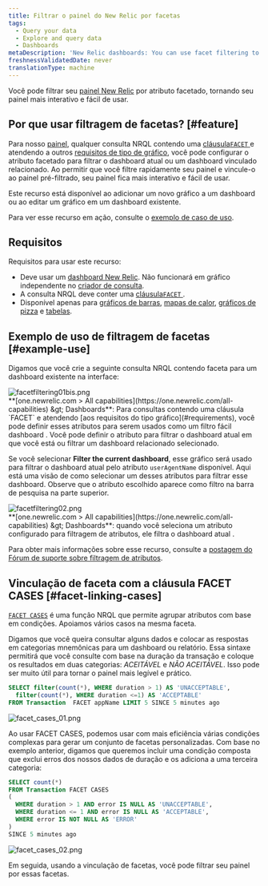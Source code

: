 ```yaml
---
title: Filtrar o painel do New Relic por facetas
tags:
  - Query your data
  - Explore and query data
  - Dashboards
metaDescription: 'New Relic dashboards: You can use facet filtering to filter dashboards by specific attributes.'
freshnessValidatedDate: never
translationType: machine
---
```


Você pode filtrar seu [painel New Relic](/docs/dashboards/new-relic-one-dashboards/get-started/introduction-new-relic-one-dashboards) por atributo facetado, tornando seu painel mais interativo e fácil de usar.

## Por que usar filtragem de facetas? [#feature]

Para nosso [painel](/docs/dashboards/new-relic-one-dashboards/get-started/introduction-new-relic-one-dashboards), qualquer consulta NRQL contendo uma [cláusula`FACET` ](/docs/query-data/nrql-new-relic-query-language/getting-started/nrql-syntax-components-functions#sel-facet)e atendendo a outros [requisitos de tipo de gráfico](#requirements), você pode configurar o atributo facetado para filtrar o dashboard atual ou um dashboard vinculado relacionado. Ao permitir que você filtre rapidamente seu painel e vincule-o ao painel pré-filtrado, seu painel fica mais interativo e fácil de usar.

Este recurso está disponível ao adicionar um novo gráfico a um dashboard ou ao editar um gráfico em um dashboard existente.

Para ver esse recurso em ação, consulte o [exemplo de caso de uso](#example-use).

## Requisitos

Requisitos para usar este recurso:

* Deve usar um [dashboard New Relic](/docs/dashboards/new-relic-one-dashboards/get-started/introduction-new-relic-one-dashboards). Não funcionará em gráfico independente no [criador de consulta](/docs/chart-builder/use-chart-builder/get-started/introduction-chart-builder).
* A consulta NRQL deve conter uma [cláusula`FACET` ](/docs/query-data/nrql-new-relic-query-language/getting-started/nrql-syntax-components-functions#sel-facet).
* Disponível apenas para [gráficos de barras](/docs/insights/use-insights-ui/manage-dashboards/chart-types#widget-barchart), [mapas de calor](/docs/insights/use-insights-ui/manage-dashboards/chart-types#widget-heatmap), [gráficos de pizza](/docs/insights/use-insights-ui/manage-dashboards/chart-types#widget-piechart) e [tabelas](/docs/insights/use-insights-ui/manage-dashboards/chart-types#widget-table).

## Exemplo de uso de filtragem de facetas [#example-use]

Digamos que você crie a seguinte consulta NRQL contendo faceta para um dashboard existente na interface:

<img title="facetfiltering01bis.png" alt="facetfiltering01bis.png" src="/images/dashboards_screenshot-crop_facet-filtering.webp" />

<figcaption>
  <DNT>**[one.newrelic.com &gt; All capabilities](https://one.newrelic.com/all-capabilities) &amp;gt; Dashboards**</DNT>: Para consultas contendo uma cláusula `FACET` e atendendo [aos requisitos do tipo gráfico](#requirements), você pode definir esses atributos para serem usados como um filtro fácil dashboard . Você pode definir o atributo para filtrar o dashboard atual em que você está ou filtrar um dashboard relacionado selecionado.
</figcaption>

Se você selecionar <DNT>**Filter the current dashboard**</DNT>, esse gráfico será usado para filtrar o dashboard atual pelo atributo `userAgentName` disponível. Aqui está uma visão de como selecionar um desses atributos para filtrar esse dashboard. Observe que o atributo escolhido aparece como filtro na barra de pesquisa na parte superior.

<img title="facetfiltering02.png" alt="facetfiltering02.png" src="/images/dashboards_screenshot-crop_facet-filtering-example.webp" />

<figcaption>
  <DNT>**[one.newrelic.com &gt; All capabilities](https://one.newrelic.com/all-capabilities) &amp;gt; Dashboards**</DNT>: quando você seleciona um atributo configurado para filtragem de atributos, ele filtra o dashboard atual .
</figcaption>

Para obter mais informações sobre esse recurso, consulte a [postagem do Fórum de suporte sobre filtragem de atributos](https://discuss.newrelic.com/t/facet-linking-in-new-relic-one-now-you-can-use-facets-to-filter-your-new-relic-one-dashboards/82289).

## Vinculação de faceta com a cláusula FACET CASES [#facet-linking-cases]

[`FACET CASES`](/docs/query-your-data/nrql-new-relic-query-language/get-started/nrql-syntax-clauses-functions#sel-facet-cases) é uma função NRQL que permite agrupar atributos com base em condições. Apoiamos vários casos na mesma faceta.

Digamos que você queira consultar alguns dados e colocar as respostas em categorias mnemônicas para um dashboard ou relatório. Essa sintaxe permitirá que você consulte com base na duração da transação e coloque os resultados em duas categorias: *ACEITÁVEL* e *NÃO ACEITÁVEL*. Isso pode ser muito útil para tornar o painel mais legível e prático.

```sql
SELECT filter(count(*), WHERE duration > 1) AS 'UNACCEPTABLE', 
  filter(count(*), WHERE duration <=1) AS 'ACCEPTABLE' 
FROM Transaction  FACET appName LIMIT 5 SINCE 5 minutes ago
```

<img title="facet_cases_01.png" alt="facet_cases_01.png" src="/images/dashboards_screenshot-crop_facet-cases.webp" />

Ao usar FACET CASES, podemos usar com mais eficiência várias condições complexas para gerar um conjunto de facetas personalizadas. Com base no exemplo anterior, digamos que queremos incluir uma condição composta que exclui erros dos nossos dados de duração e os adiciona a uma terceira categoria:

```sql
SELECT count(*)
FROM Transaction FACET CASES 
(
  WHERE duration > 1 AND error IS NULL AS 'UNACCEPTABLE', 
  WHERE duration <= 1 AND error IS NULL AS 'ACCEPTABLE', 
  WHERE error IS NOT NULL AS 'ERROR'
) 
SINCE 5 minutes ago
```

<img title="facet_cases_02.png" alt="facet_cases_02.png" src="/images/dashboards_screenshot-crop_facet-cases-example.webp" />

Em seguida, usando a vinculação de facetas, você pode filtrar seu painel por essas facetas.